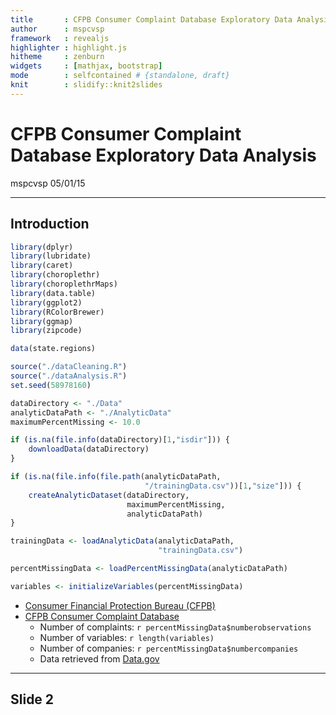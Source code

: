```yaml
---
title       : CFPB Consumer Complaint Database Exploratory Data Analysis
author      : mspcvsp
framework   : revealjs
highlighter : highlight.js
hitheme     : zenburn
widgets     : [mathjax, bootstrap]
mode        : selfcontained # {standalone, draft}
knit        : slidify::knit2slides
---
```

# CFPB Consumer Complaint Database Exploratory Data Analysis
mspcvsp
05/01/15

---

## Introduction
```r
library(dplyr)
library(lubridate)
library(caret)
library(choroplethr)
library(choroplethrMaps)
library(data.table)
library(ggplot2)
library(RColorBrewer)
library(ggmap)
library(zipcode)

data(state.regions)

source("./dataCleaning.R")
source("./dataAnalysis.R")
set.seed(58978160)

dataDirectory <- "./Data"
analyticDataPath <- "./AnalyticData"
maximumPercentMissing <- 10.0

if (is.na(file.info(dataDirectory)[1,"isdir"])) {
    downloadData(dataDirectory)
}

if (is.na(file.info(file.path(analyticDataPath,
                              "/trainingData.csv"))[1,"size"])) {
    createAnalyticDataset(dataDirectory,
                          maximumPercentMissing,
                          analyticDataPath)
}

trainingData <- loadAnalyticData(analyticDataPath,
                                 "trainingData.csv")

percentMissingData <- loadPercentMissingData(analyticDataPath)

variables <- initializeVariables(percentMissingData)
```

- [Consumer Financial Protection Bureau (CFPB)](http://www.consumerfinance.gov/)  
- [CFPB Consumer Complaint Database](https://catalog.data.gov/dataset/consumer-complaint-database)
    * Number of complaints: `r percentMissingData$numberobservations`  
    * Number of variables: `r length(variables)`  
    * Number of companies: `r percentMissingData$numbercompanies`  
    * Data retrieved from [Data.gov](https://www.data.gov/)

---

## Slide 2




